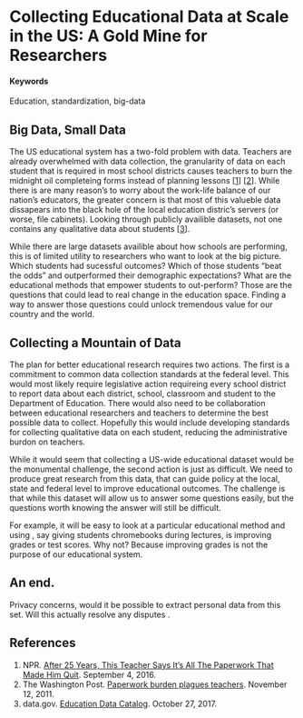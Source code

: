 #  Collecting Educational Data at Scale in the US: A Gold Mine for Researchers {#edu-data}

#### Keywords

Education, standardization, big-data

## Big Data, Small Data

The US educational system has a two-fold problem with data. Teachers are already overwhelmed with data collection, the granularity of data on each student that is required in most school districts causes teachers to burn the midnight oil completeing forms instead of planning lessons [[1](http://www.npr.org/sections/ed/2016/09/04/485838588/after-25-years-this-teacher-says-its-all-the-paperwork-that-made-him-quit)] [[2](https://www.washingtonpost.com/local/paperwork-burden-plagues-teachers/2011/11/11/gIQALB3aFN_story.html?utm_term=.5fd654b15b5a)]. While there is are many reason's to worry about the work-life balance of our nation's educators, the greater concern is that most of this valueble data dissapears into the black hole of the local education distric's servers (or worse, file cabinets). Looking through publicly availible datasets, not one contains any qualitative data about students [[3](https://catalog.data.gov/dataset?groups=education2168#topic=education_navigation)].

While there are large datasets availible about how schools are performing, this is of limited utility to researchers who want to look at the big picture. Which students had sucessful outcomes? Which of those students "beat the odds" and outperformed their demographic expectations? What are the educational methods that empower students to out-perform? Those are the questions that could lead to real change in the education space. Finding a way to answer those questions could unlock tremendous value for our country and the world.

## Collecting a Mountain of Data

The plan for better educational research requires two actions. The first is a commitment to common data collection standards at the federal level. This would most likely require legislative action requireing every school district to report data about each district, school, classroom and student to the Department of Education. There would also need to be collaboration between educational researchers and teachers to determine the best possible data to collect. Hopefully this would include developing standards for collecting qualitative data on each student, reducing the administrative burdon on teachers.

While it would seem that collecting a US-wide educational dataset would be the monumental challenge, the second action is just as difficult. We need to produce great research from this data, that can guide policy at the local, state and federal level to improve educational outcomes. The challenge is that while this dataset will allow us to answer some questions easily, but the questions worth knowing the answer will still be difficult. 

For example, it will be easy to look at a particular educational method and using , say giving students chromebooks during lectures, is improving grades or test scores. Why not? Because improving grades is not the purpose of our educational system.



## An end.

Privacy concerns, would it be possible to extract personal data from this set. Will this actually resolve any disputes . 

## References
1) NPR. [After 25 Years, This Teacher Says It's All The Paperwork That Made Him Quit](http://www.npr.org/sections/ed/2016/09/04/485838588/after-25-years-this-teacher-says-its-all-the-paperwork-that-made-him-quit). September 4, 2016.
2) The Washington Post. [Paperwork burden plagues teachers](https://www.washingtonpost.com/local/paperwork-burden-plagues-teachers/2011/11/11/gIQALB3aFN_story.html?utm_term=.5fd654b15b5a). November 12, 2011.
3) data.gov. [Education Data Catalog](https://catalog.data.gov/dataset?groups=education2168#topic=education_navigation). October 27, 2017.
